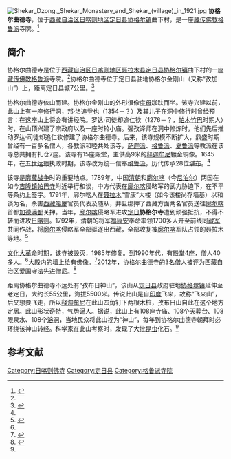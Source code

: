 {{Infobox Tibetan Buddhist monastery
|name =协格尔曲德寺
|image = Shekar-dzong-1933.jpg!PinterestLarge.jpg
|image size = 250px
|alt = 
|caption = 1933年[[尼古拉斯·洛里奇|尼古拉斯·洛里奇]]所繪
|t=
|w=
|to = 
|ipa={{IPA|}}
|z=
|thdl=
|e=
|tc=協格爾曲德寺
|s=协格尔曲德寺
|p=
|m=
|k=
|pushpin_map = 
|latd = 28.6695 | latNS = N
|longd= 87.1175 | longEW = E
|iso_region = 54
|map_caption = 
|mapsize = 
|location_country = 中国
|location = {{CHN}}[[西藏自治区|西藏自治区]][[日喀则地区|日喀则地区]][[定日县|定日县]]
|coordinates_display =
|founded_by =罗达·司徒却追仁钦
|date_founded =
|date_renovated =
|sect =[[格鲁派|格鲁派]]
|mather =
|children =
|dedicated_to = 
|tulku =
|head_lama = 
|head_mgh =
|no._of_monks = 
|architecture = 
|festivals =
|footnotes = 
}}
[[File:Shekar_Dzong,_Shekar_Monastery_and_Shekar_(village)_in_1921.jpg|thumb]]
'''协格尔曲德寺'''，位于[[西藏自治区|西藏自治区]][[日喀则地区|日喀则地区]][[定日县|定日县]][[协格尔镇|协格尔镇]]曲下村，是一座[[藏传佛教|藏传佛教]][[格鲁派|格鲁派]]寺院。<ref name=fjdh>{{Cite web |url=http://www.fjdh.cn/ffzt/fjhy/ahsy2013/03/184033217522.html |title=协格尔镇曲德寺—定日县—西藏寺院，佛教导航，2013年03月24日 |accessdate=2014年5月22日 |archive-date=2014年5月22日 |archive-url=https://web.archive.org/web/20140522123057/http://www.fjdh.cn/ffzt/fjhy/ahsy2013/03/184033217522.html |dead-url=no }}</ref>

==简介==
协格尔曲德寺是位于[[西藏自治区|西藏自治区]][[日喀则地区|日喀则地区]][[聂拉木县|聂拉木县]][[定日县|定日县]][[协格尔镇|协格尔镇]]曲下村的一座[[藏传佛教|藏传佛教]][[格鲁派|格鲁派]]寺院。<ref name=fjdh/>协格尔曲德寺位于定日县驻地协格尔金刚山（又称“孜加山”）上，距离定日县城7公里。<ref name=zgxzw>{{Cite web |url=http://www.tibet.cn/newzt/rsxzzt/xzsm/t20050705_40367.htm |title=协格尔曲德寺——藏传高僧司徒却仁钦创建的寺庙，中国西藏网，2005-07-05 |accessdate=2014-05-22 |archive-date=2014-05-22 |archive-url=https://web.archive.org/web/20140522141551/http://www.tibet.cn/newzt/rsxzzt/xzsm/t20050705_40367.htm |dead-url=no }}</ref>

协格尔曲德寺依山而建。协格尔金刚山的外形很像[[度母|度母]]跏趺而坐。该寺兴建以前，此山上有一座修行洞，邦·洛追登也（1354－？）及其儿子在洞中修行时曾经预言：在这座山上将会有讲经院。罗达·司徒却追仁钦（1276－？，[[帕木竹巴|帕木竹巴]]时期人）时，在山顶兴建了宗政府以及一座时轮小庙。强孜译师在洞中修炼时，他们先后推动罗达·司徒却追仁钦修建了协格尔曲德寺。后来，该寺规模不断扩大，鼎盛时期曾经有一百多名僧人，各教派和睦共处该寺，[[萨迦派|萨迦派]]、[[格鲁派|格鲁派]]、[[夏鲁派|夏鲁派]]等教派在该寺总共拥有扎仓7座。该寺有15座殿堂，主供高9米的[[释迦牟尼|释迦牟尼]]镀金铜像。1645年，在[[五世达赖|五世达赖]]执政时期，该寺改为统一信奉[[格鲁派|格鲁派]]，历代传承28位[[堪布|堪布]]。<ref name=zgxzw/>

该寺是[[廓藏战争|廓藏战争]]时的重要地点。1789年，中国[[清朝|清朝]]和[[廓尔喀|廓尔喀]]（今[[尼泊尔|尼泊尔]]）两国在如今[[吉隆镇|吉隆镇]][[帕巴寺|帕巴寺]]附近举行和谈，中方代表在[[廓尔喀|廓尔喀]]侵略军的武力胁迫下，在不平等条约上签字。1791年，廓尔喀人在[[聂拉木县|聂拉木]]“雪康”大楼（如今该楼尚存墙基）以和谈为名，杀害[[西藏|西藏]][[噶厦|噶厦]]官员代表及随从，并且绑押了西藏方面两名官员送往[[廓尔喀|廓尔喀]]首都[[加德满都|加德满都]]关押。当年，[[廓尔喀|廓尔喀]]侵略军进攻[[定日县|定日]]'''协格尔寺'''遭到顽强抵抗，不得不转而进攻[[日喀则|日喀则]]。1792年，清朝的将军[[福康安|福康安]]奉命率领1700多人开至前线同[[藏军|藏军]]共同作战，将[[廓尔喀|廓尔喀]]侵略军全部驱逐出西藏，全部收复被[[廓尔喀|廓尔喀]]军队占领的聂拉木等地。<ref name=nlm>{{Cite web |url=http://www.xizang.gov.cn/xxs/47667.jhtml |title=聂拉木县旅游景点，西藏政府门户网站，2006-11-17 |accessdate=2014-05-22 |archive-date=2014-05-22 |archive-url=https://web.archive.org/web/20140522124252/http://www.xizang.gov.cn/xxs/47667.jhtml |dead-url=no }}</ref>

[[文化大革命|文化大革命]]时期，该寺被毁灭，1985年修复。到1990年代，有殿堂4座，僧人40多人。<ref name=zgxzw/>大殿内的墙上绘有佛像。<ref>{{Cite web |url=http://sports.sohu.com/96/15/sports_news164411596.shtml |title=西藏风情-定日县协格尔寺大殿里的佛像(图文)，搜狐，2002年5月9日 |accessdate=2014年5月22日 |archive-date=2014年5月22日 |archive-url=https://web.archive.org/web/20140522183701/http://sports.sohu.com/96/15/sports_news164411596.shtml |dead-url=no }}</ref>2012年，协格尔曲德寺的3名僧人被评为西藏自治区爱国守法先进僧尼。<ref name=zgls>{{Cite web |url=http://www.lasa.gov.cn/Item/38763.aspx |title=自治区和谐模范寺庙和爱国守法先进僧尼名单，中国拉萨，2012年05月03日 |accessdate=2014年5月22日 |archive-date=2013年9月28日 |archive-url=https://web.archive.org/web/20130928220630/http://www.lasa.gov.cn/Item/38763.aspx |dead-url=yes }}</ref>

距离协格尔曲德寺不远处有“孜布日神山”，该山从[[定日县|定日县]]政府驻地[[协格尔镇|协格尔镇]]延伸至老定日，大约长55公里，海拔5500米。传说此山是自[[印度|印度]]飞来，故称“飞来山”，后又想要飞走，所以[[释迦牟尼|释迦牟尼]]在此山四角钉下两根木桩，孜布日山自此在这个地方定居。此山形状奇特，气势逼人。据说，此山上有108座寺庙、108个[[天葬|天葬]]台、108眼泉水、108个[[溶洞|溶洞]]，当地民众将此山视为“神山”，每年到协格尔曲德寺朝拜时必环绕该神山转经。科学家在此山考察时，发现了大批[[昆虫|昆虫]]化石。<ref name=zgxzw/>

==参考文献==
{{reflist}}

{{日喀则地标}}
[[Category:日喀则佛寺|Category:日喀则佛寺]]
[[Category:定日县|Category:定日县]]
[[Category:格鲁派寺院|Category:格鲁派寺院]]